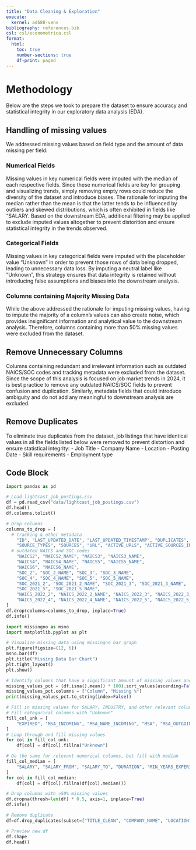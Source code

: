 ```yaml
---
title: "Data Cleaning & Exploration"
execute:
  kernel: ad688-venv
bibliography: references.bib
csl: csl/econometrica.csl
format: 
  html:
    toc: true
    number-sections: true
    df-print: paged
---
```


# Methodology
Below are the steps we took to prepare the dataset to ensure accuracy and statistical integrity in our exploratory data analysis (EDA). 

## Handling of missing values 
We addressed missing values based on field type and the amount of data missing per field: 

### Numerical Fields
Missing values in key numerical fields were imputed with the median of each respective fields. Since these numerical fields are key for grouping and visualizing trends, simply removing empty rows could reduce the diversity of the dataset and introduce biases. The rationale for imputing the median rather than the mean is that the latter tends to be influenced by outliers and skewed distributions, which is often exhibited in fields like "SALARY. Based on the downstream EDA, additional filtering may be applied to exclude imputed values altogether to prevent distorition and ensure statistical integrity in the trends observed. 

### Categorical Fields
Missing values in key categorical fields were imputed with the placeholder value "Unknown" in order to prevent those rows of data being dropped, leading to unnecessary data loss. By imputing a neutral label like "Unknown", this strategy ensures that data integrity is retained without introducing false assumptions and biases into the downstream analysis. 

### Columns containing Majority Missing Data
While the above addressed the rationale for imputing missing values, having to impute the majority of a column's values can also create noise, which provides insignificant information and analytical value to the downstream analysis. Therefore, columns containing more than 50% missing values were excluded from the dataset. 
  
## Remove Unnecessary Columns
Columns containing redundant and irrelevant information such as outdated NAICS/SOC codes and tracking metadata were excluded from the dataset. Since the scope of this analysis is focused on job market trends in 2024, it is best practice to remove any outdated NAICS/SOC fields to prevent confusion and duplication. Similarly, metadata fields that could introduce ambiguity and do not add any meaningful to downstream analysis are excluded. 

## Remove Duplicates 
To eliminate true duplicates from the dataset, job listings that have identical values in all the fields listed below were removed to prevent distortion and ensure statistical integrity: 
  - Job Title
  - Company Name
  - Location
  - Posting Date
  - Skill requirements
  - Employment type

## Code Block
```python
import pandas as pd

# Load lightcast_job_postings.csv 
df = pd.read_csv("data/lightcast_job_postings.csv")
df.head()
df.columns.tolist()

# Drop columns
columns_to_drop = [
  # tracking & other metadata
    "ID", "LAST_UPDATED_DATE", "LAST_UPDATED_TIMESTAMP", "DUPLICATES",
    "SOURCE_TYPES", "SOURCES", "URL", "ACTIVE_URLS", "ACTIVE_SOURCES_INFO", "MODELED_EXPIRED", "MODELED_DURATION", "TITLE_RAW",
  # outdated NAICS and SOC codes
    "NAICS2", "NAICS2_NAME", "NAICS3", "NAICS3_NAME",
    "NAICS4", "NAICS4_NAME", "NAICS5", "NAICS5_NAME",
    "NAICS6", "NAICS6_NAME", 
    "SOC_2", "SOC_2_NAME", "SOC_3", "SOC_3_NAME",
    "SOC_4", "SOC_4_NAME", "SOC_5", "SOC_5_NAME",
    "SOC_2021_2", "SOC_2021_2_NAME", "SOC_2021_3", "SOC_2021_3_NAME",
    "SOC_2021_5", "SOC_2021_5_NAME",
    "NAICS_2022_2", "NAICS_2022_2_NAME", "NAICS_2022_3", "NAICS_2022_3_NAME",
    "NAICS_2022_4", "NAICS_2022_4_NAME", "NAICS_2022_5", "NAICS_2022_5_NAME"
]
df.drop(columns=columns_to_drop, inplace=True)
df.info()
```

```python
import missingno as msno
import matplotlib.pyplot as plt

# Visualize missing data using missingno bar graph
plt.figure(figsize=(12, 6))
msno.bar(df)
plt.title("Missing Data Bar Chart")
plt.tight_layout()
plt.show()

# Identify columns that have a significant amount of missing values and sort by the percentage of missing values
missing_values_pct = (df.isna().mean() * 100).sort_values(ascending=False).reset_index()
missing_values_pct.columns = ["Column", "Missing %"]
print(missing_values_pct.to_string(index=False))
```

```python
# Fill in missing values for SALARY, INDUSTRY, and other relevant columns
# Fill categorical columns with "Unknown"
fill_col_unk = [
    "EXPIRED", "MSA_INCOMING", "MSA_NAME_INCOMING", "MSA", "MSA_OUTGOING", "MSA_NAME", "COMPANY_RAW", "TITLE_CLEAN", "TITLE", "TITLE_NAME", "COMPANY_NAME", "COMPANY_IS_STAFFING", "EMPLOYMENT_TYPE_NAME", "REMOTE_TYPE_NAME", "EDUCATION_LEVELS_NAME", "MIN_EDULEVELS_NAME", "SKILLS_NAME", "SPECIALIZED_SKILLS_NAME", "CERTIFICATIONS_NAME", "STATE_NAME", "CITY_NAME", "COUNTY_NAME"
]
# Loop through and fill missing values
for col in fill_col_unk:
    df[col] = df[col].fillna("Unknown")

# Do the same for relevant numerical columns, but fill with median
fill_col_median = [
    "SALARY", "SALARY_FROM", "SALARY_TO", "DURATION", "MIN_YEARS_EXPERIENCE", "MAX_YEARS_EXPERIENCE"
]
for col in fill_col_median:
    df[col] = df[col].fillna(df[col].median())

# Drop columns with >50% missing values
df.dropna(thresh=len(df) * 0.5, axis=1, inplace=True)
df.info()
```

```python
# Remove duplicate
df=df.drop_duplicates(subset=["TITLE_CLEAN", "COMPANY_NAME", "LOCATION", "POSTED", "EMPLOYMENT_TYPE_NAME", "REMOTE_TYPE_NAME", "SKILLS_NAME"], keep="first")

# Preview new df
df.shape
df.head()
```
